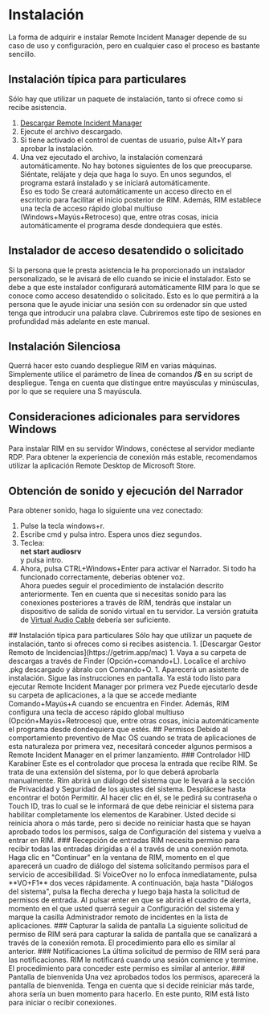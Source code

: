 
# Instalación
La forma de adquirir e instalar Remote Incident Manager depende de su caso de uso y configuración, pero en cualquier caso el proceso es bastante sencillo.
<Windows>
## Instalación típica para particulares
Sólo hay que utilizar un paquete de instalación, tanto si ofrece como si recibe asistencia.
1. [Descargar Remote Incident Manager](https://getrim.app/win)
1. Ejecute el archivo descargado.
1. Si tiene activado el control de cuentas de usuario, pulse Alt+Y para aprobar la instalación.
1. Una vez ejecutado el archivo, la instalación comenzará automáticamente. No hay botones siguientes de los que preocuparse. Siéntate, relájate y deja que haga lo suyo. En unos segundos, el programa estará instalado y se iniciará automáticamente.  
Eso es todo Se creará automáticamente un acceso directo en el escritorio para facilitar el inicio posterior de RIM. Además, RIM establece una tecla de acceso rápido global multiuso (Windows+Mayús+Retroceso) que, entre otras cosas, inicia automáticamente el programa desde dondequiera que estés.
## Instalador de acceso desatendido o solicitado
Si la persona que le presta asistencia le ha proporcionado un instalador personalizado, se le avisará de ello cuando se inicie el instalador. Esto se debe a que este instalador configurará automáticamente RIM para lo que se conoce como acceso desatendido o solicitado. Esto es lo que permitirá a la persona que le ayude iniciar una sesión con su ordenador sin que usted tenga que introducir una palabra clave. Cubriremos este tipo de sesiones en profundidad más adelante en este manual.
## Instalación Silenciosa
Querrá hacer esto cuando despliegue RIM en varias máquinas. Simplemente utilice el parámetro de línea de comandos **/S** en su script de despliegue. Tenga en cuenta que distingue entre mayúsculas y minúsculas, por lo que se requiere una S mayúscula.
## Consideraciones adicionales para servidores Windows
Para instalar RIM en su servidor Windows, conéctese al servidor mediante RDP. Para obtener la experiencia de conexión más estable, recomendamos utilizar la aplicación Remote Desktop de Microsoft Store.
## Obtención de sonido y ejecución del Narrador
Para obtener sonido, haga lo siguiente una vez conectado:
1. Pulse la tecla windows+r.
1. Escribe cmd y pulsa intro. Espera unos diez segundos.
1. Teclea:  
**net start audiosrv**  
y pulsa intro.
1. Ahora, pulsa CTRL+Windows+Enter para activar el Narrador. Si todo ha funcionado correctamente, deberías obtener voz.  
Ahora puedes seguir el procedimiento de instalación descrito anteriormente.
Ten en cuenta que si necesitas sonido para las conexiones posteriores a través de RIM, tendrás que instalar un dispositivo de salida de sonido virtual en tu servidor. La versión gratuita de [Virtual Audio Cable](http://virtualaudiocable.org/download/software/VACSetup.exe) debería ser suficiente.
</Windows>
<MacOS>
## Instalación típica para particulares
Sólo hay que utilizar un paquete de instalación, tanto si ofreces como si recibes asistencia.
1. [Descargar Gestor Remoto de Incidencias](https://getrim.app/mac)
1. Vaya a su carpeta de descargas a través de Finder (Opción+comando+L). Localice el archivo .pkg descargado y ábralo con Comando+O.
1. Aparecerá un asistente de instalación. Sigue las instrucciones en pantalla.  
Ya está todo listo para ejecutar Remote Incident Manager por primera vez Puede ejecutarlo desde su carpeta de aplicaciones, a la que se accede mediante Comando+Mayús+A cuando se encuentra en Finder. Además, RIM configura una tecla de acceso rápido global multiuso (Opción+Mayús+Retroceso) que, entre otras cosas, inicia automáticamente el programa desde dondequiera que estés.
## Permisos
Debido al comportamiento preventivo de Mac OS cuando se trata de aplicaciones de esta naturaleza por primera vez, necesitará conceder algunos permisos a Remote Incident Manager en el primer lanzamiento.
### Controlador HID Karabiner
Este es el controlador que procesa la entrada que recibe RIM. Se trata de una extensión del sistema, por lo que deberá aprobarla manualmente. Rim abrirá un diálogo del sistema que le llevará a la sección de Privacidad y Seguridad de los ajustes del sistema. Desplácese hasta encontrar el botón Permitir. Al hacer clic en él, se le pedirá su contraseña o Touch ID, tras lo cual se le informará de que debe reiniciar el sistema para habilitar completamente los elementos de Karabiner. Usted decide si reinicia ahora o más tarde, pero si decide no reiniciar hasta que se hayan aprobado todos los permisos, salga de Configuración del sistema y vuelva a entrar en RIM.
### Recepción de entradas
RIM necesita permiso para recibir todas las entradas dirigidas a él a través de una conexión remota.  
Haga clic en "Continuar" en la ventana de RIM, momento en el que aparecerá un cuadro de diálogo del sistema solicitando permisos para el servicio de accesibilidad. Si VoiceOver no lo enfoca inmediatamente, pulsa **VO+F1** dos veces rápidamente. A continuación, baja hasta "Diálogos del sistema", pulsa la flecha derecha y luego baja hasta la solicitud de permisos de entrada. Al pulsar enter en que se abrirá el cuadro de alerta, momento en el que usted querrá seguir a Configuración del sistema y marque la casilla Administrador remoto de incidentes en la lista de aplicaciones.
### Capturar la salida de pantalla
La siguiente solicitud de permiso de RIM será para capturar la salida de pantalla que se canalizará a través de la conexión remota. El procedimiento para ello es similar al anterior.
### Notificaciones
La última solicitud de permiso de RIM será para las notificaciones. RIM le notificará cuando una sesión comience y termine. El procedimiento para conceder este permiso es similar al anterior.
### Pantalla de bienvenida
Una vez aprobados todos los permisos, aparecerá la pantalla de bienvenida. Tenga en cuenta que si decide reiniciar más tarde, ahora sería un buen momento para hacerlo. En este punto, RIM está listo para iniciar o recibir conexiones.
</MacOS>
